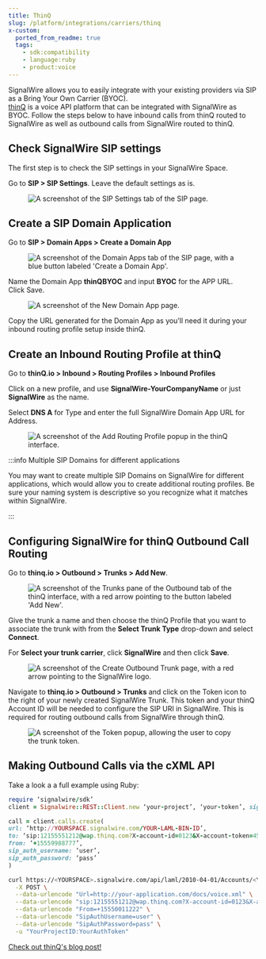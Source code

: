 ```yaml
---
title: ThinQ
slug: /platform/integrations/carriers/thinq
x-custom:
  ported_from_readme: true
  tags:
    - sdk:compatibility
    - language:ruby
    - product:voice
---
```



SignalWire allows you to easily integrate with your existing providers via SIP as a Bring Your Own Carrier (BYOC).  
[thinQ](https://www.thinq.com/) is a voice API platform that can be integrated with SignalWire as BYOC.  Follow the steps below to have inbound calls from thinQ routed to SignalWire as well as outbound calls from SignalWire routed to thinQ.

Check SignalWire SIP settings
-----------------------------

The first step is to check the SIP settings in your SignalWire Space. 

Go to **SIP > SIP Settings**.  Leave the default settings as is.

<figure>
  <img className="img-800" src={require("./544a9af-sip_settings.webP").default} alt="A screenshot of the SIP Settings tab of the SIP page." />
</figure>

Create a SIP Domain Application
-------------------------------

Go to **SIP > Domain Apps > Create a Domain App**

<figure>
  <img className="img-800" src={require("./05cec88-create_domain_app.webP").default} alt="A screenshot of the Domain Apps tab of the SIP page, with a blue button labeled 'Create a Domain App'." />
</figure>

Name the Domain App **thinQBYOC** and input **BYOC** for the APP URL.  
Click Save.

<figure>
  <img className="img-800" src={require("./799bebe-edit_domain_app.webP").default} alt="A screenshot of the New Domain App page." />
</figure>

Copy the URL generated for the Domain App as you’ll need it during your inbound routing profile setup inside thinQ.

Create an Inbound Routing Profile at thinQ
------------------------------------------

Go to **thinQ.io > Inbound > Routing Profiles > Inbound Profiles**

Click on a new profile, and use **SignalWire-YourCompanyName** or just **SignalWire** as the name.

Select **DNS A** for Type and enter the full SignalWire Domain App URL for Address. 

<figure>
  <img className="img-800" src={require("./ab65522-thinq_routing.webP").default} alt="A screenshot of the Add Routing Profile popup in the thinQ interface." />
</figure>


:::info Multiple SIP Domains for different applications

You may want to create multiple SIP Domains on SignalWire for different applications, which would allow you to create additional routing profiles. Be sure your naming system is descriptive so you recognize what it matches within SignalWire.

:::

Configuring SignalWire for thinQ Outbound Call Routing
------------------------------------------------------

Go to **thinq.io > Outbound > Trunks > Add New**.

<figure>
  <img className="img-800" src={require("./926d611-thinq_outbound.webP").default} alt="A screenshot of the Trunks pane of the Outbound tab of the thinQ interface, with a red arrow pointing to the button labeled 'Add New'." />
</figure>

Give the trunk a name and then choose the thinQ Profile that you want to associate the trunk with from the **Select Trunk Type** drop-down and select **Connect**.

For **Select your trunk carrier**, click **SignalWire** and then click **Save**.

<figure>
  <img className="img-800" src={require("./132676c-thinq_trunk.webP").default} alt="A screenshot of the Create Outbound Trunk page, with a red arrow pointing to the SignalWire logo." />
</figure>

Navigate to **thinq.io > Outbound > Trunks** and click on the Token icon to the right of your newly created SignalWire Trunk.  This token and your thinQ Account ID will be needed to configure the SIP URI in SignalWire. This is required for routing outbound calls from SignalWire through thinQ. 

<figure>
  <img className="img-800" src={require("./e6b6e90-thinq_token.webP").default} alt="A screenshot of the Token popup, allowing the user to copy the trunk token." />
</figure>

Making Outbound Calls via the cXML API
-----------------------------------------------

Take a look a a full example using Ruby:

```ruby
require ‘signalwire/sdk’
client = Signalwire::REST::Client.new ‘your-project’, ‘your-token’, signalwire_space_url: “example.signalwire.com”

call = client.calls.create(
url: ‘http://YOURSPACE.signalwire.com/YOUR-LAML-BIN-ID’,
to: ‘sip:12155551212@wap.thinq.com?X-account-id=0123&X-account-token=4567890;transport=udp?header1=foo&header2=bar’,
from: ‘+15559988777’,
sip_auth_username: ‘user’,
sip_auth_password: ‘pass’
)
```

```bash
curl https://<YOURSPACE>.signalwire.com/api/laml/2010-04-01/Accounts/<YOURACCOUNTSID>/Calls.json \
  -X POST \
  --data-urlencode "Url=http://your-application.com/docs/voice.xml" \
  --data-urlencode "sip:12155551212@wap.thinq.com?X-account-id=0123&X-account-token=4567890;transport=udp?header1=foo&header2=bar" \
  --data-urlencode "From=+15550011222" \
  --data-urlencode "SipAuthUsername=user" \
  --data-urlencode "SipAuthPassword=pass" \
  -u "YourProjectID:YourAuthToken"
```

[Check out thinQ's blog post!](https://www.thinq.com/blog/signalwire-with-thinq-integration-inbound-outbound-voice)
